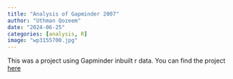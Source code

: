```yaml
---
title: "Analysis of Gapminder 2007"
author: "Uthman Qozeem"
date: "2024-06-25"
categories: [analysis, R]
image: "wp3155700.jpg"
---
```


This was a project using Gapminder inbuilt r data. You can find the project [here]("https://uthmanqozeem.github.io/Gapminder_dash/"){target="_blank"}
